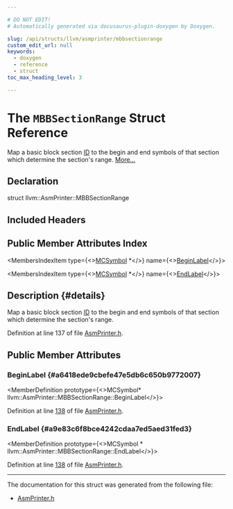 ```yaml
---

# DO NOT EDIT!
# Automatically generated via docusaurus-plugin-doxygen by Doxygen.

slug: /api/structs/llvm/asmprinter/mbbsectionrange
custom_edit_url: null
keywords:
  - doxygen
  - reference
  - struct
toc_max_heading_level: 3

---
```





# The `MBBSectionRange` Struct Reference

<DoxygenPage pluginConfig={pluginConfig}>

Map a basic block section <a href="/docs/api/namespaces/llvm/callingconv/#abdf8cf606905c10634e831390981b0ed">ID</a> to the begin and end symbols of that section which determine the section&#39;s range. <a href="#details">More...</a>

## Declaration

<CodeBlock>struct llvm::AsmPrinter::MBBSectionRange</CodeBlock>

## Included Headers

<IncludesList>
<IncludesListItem
  filePath="llvm/CodeGen/AsmPrinter.h"
  permalink="/docs/api/files/include/include/llvm/include/llvm/codegen/asmprinter-h"
  isLocal="true" />
</IncludesList>

## Public Member Attributes Index

<MembersIndex>

<MembersIndexItem
  type={<><a href="/docs/api/classes/llvm/mcsymbol">MCSymbol</a> &#42;</>}
  name={<><a href="#a6418ede9cbefe47e5db6c650b9772007">BeginLabel</a></>}>
</MembersIndexItem>

<MembersIndexItem
  type={<><a href="/docs/api/classes/llvm/mcsymbol">MCSymbol</a> &#42;</>}
  name={<><a href="#a9e83c6f8bce4242cdaa7ed5aed31fed3">EndLabel</a></>}>
</MembersIndexItem>

</MembersIndex>

## Description {#details}

Map a basic block section <a href="/docs/api/namespaces/llvm/callingconv/#abdf8cf606905c10634e831390981b0ed">ID</a> to the begin and end symbols of that section which determine the section&#39;s range.

Definition at line 137 of file <a href="/docs/api/files/include/include/llvm/include/llvm/codegen/asmprinter-h">AsmPrinter.h</a>.

<SectionDefinition>

## Public Member Attributes

### BeginLabel {#a6418ede9cbefe47e5db6c650b9772007}

<MemberDefinition
  prototype={<>MCSymbol&#42; llvm::AsmPrinter::MBBSectionRange::BeginLabel</>}>

Definition at line <a href="/docs/api/files/include/include/llvm/include/llvm/codegen/asmprinter-h/#l00138">138</a> of file <a href="/docs/api/files/include/include/llvm/include/llvm/codegen/asmprinter-h">AsmPrinter.h</a>.
</MemberDefinition>

### EndLabel {#a9e83c6f8bce4242cdaa7ed5aed31fed3}

<MemberDefinition
  prototype={<>MCSymbol &#42; llvm::AsmPrinter::MBBSectionRange::EndLabel</>}>

Definition at line <a href="/docs/api/files/include/include/llvm/include/llvm/codegen/asmprinter-h/#l00138">138</a> of file <a href="/docs/api/files/include/include/llvm/include/llvm/codegen/asmprinter-h">AsmPrinter.h</a>.
</MemberDefinition>

</SectionDefinition>

<hr/>

The documentation for this struct was generated from the following file:

<ul>
<li><a href="/docs/api/files/include/include/llvm/include/llvm/codegen/asmprinter-h">AsmPrinter.h</a></li>
</ul>

</DoxygenPage>
